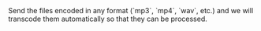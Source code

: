 <Accordion title="Transcoding">
    Send the files encoded in any format (`mp3`, `mp4`, `wav`, etc.) and we will transcode them automatically so that they can be processed.
</Accordion>